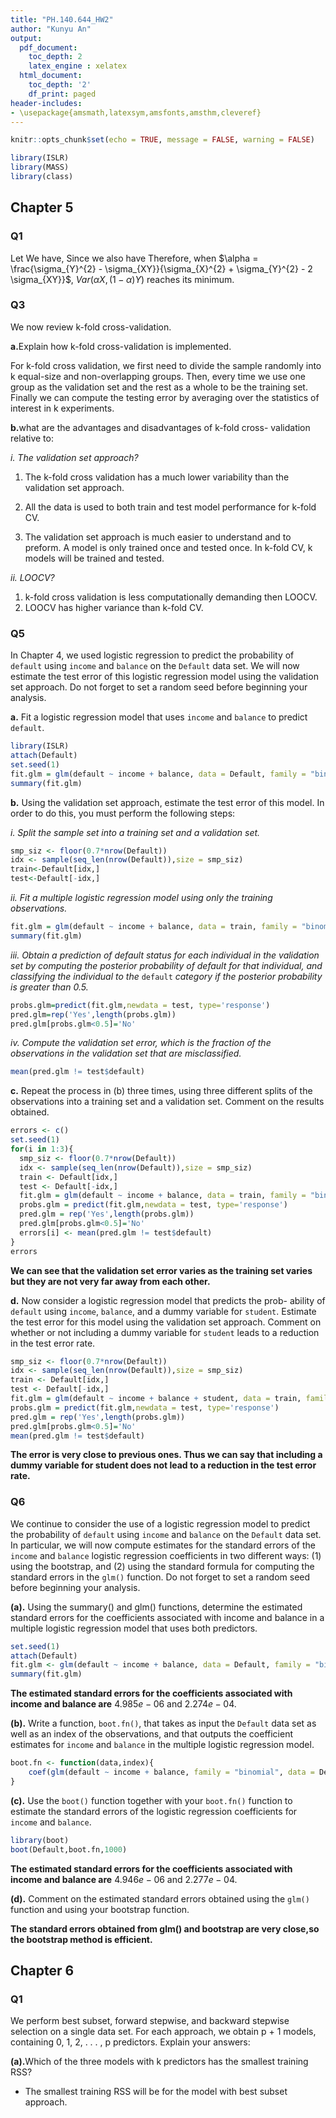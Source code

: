 ```yaml
---
title: "PH.140.644_HW2"
author: "Kunyu An"
output:
  pdf_document:
    toc_depth: 2
    latex_engine : xelatex
  html_document:
    toc_depth: '2'
    df_print: paged
header-includes:
- \usepackage{amsmath,latexsym,amsfonts,amsthm,cleveref}
---
```


```r
knitr::opts_chunk$set(echo = TRUE, message = FALSE, warning = FALSE)
```


```r
library(ISLR)
library(MASS) 
library(class)
```

## Chapter 5

### Q1
\begin{equation}
\begin{split}
Var(\alpha X, (1-\alpha)Y)&=\alpha^{2}\sigma_{X}^{2}+2\alpha(1-\alpha)\sigma_{XY}+(1-\alpha)^{2}\sigma_{Y}^{2}\\
&=(\sigma_{X}^{2}-2\sigma_{XY}+\sigma_{Y}^{2})\alpha^{2}+2(\sigma_{XY}-\sigma_{Y}^{2})\alpha+\sigma_{Y}^{2}
\end{split}
\end{equation}
Let
\begin{equation}
\frac{\partial Var(\alpha X, (1-\alpha)Y)}{\partial \alpha}=2(\sigma_{X}^{2}-2\sigma_{XY}+\sigma_{Y}^{2})\alpha+2(\sigma_{XY}-\sigma_{Y}^{2})=0
\end{equation}
We have, 
\begin{equation}
\alpha = \frac{\sigma_{Y}^{2} - \sigma_{XY}}{\sigma_{X}^{2} + \sigma_{Y}^{2} - 2 \sigma_{XY}}    
\end{equation}
Since we also have
\begin{equation}
\frac{\partial^{2} Var(\alpha X, (1-\alpha)Y)}{\partial \alpha^{2}}=2(\sigma_{X}^{2}-2\sigma_{XY}+\sigma_{Y}^{2})\geq 0
\end{equation}
Therefore, when $\alpha = \frac{\sigma_{Y}^{2} - \sigma_{XY}}{\sigma_{X}^{2} + \sigma_{Y}^{2} - 2 \sigma_{XY}}$, $Var(\alpha X, (1-\alpha)Y)$ reaches its minimum.

### Q3 
We now review k-fold cross-validation.

**a.**Explain how k-fold cross-validation is implemented.

For k-fold cross validation, we first need to divide the sample randomly into k equal-size and non-overlapping groups. Then, every time we use one group as the validation set and the rest as a whole to be the training set. Finally we can compute the testing error by averaging over the statistics of interest in k experiments.

**b.**what are the advantages and disadvantages of k-fold cross-
validation relative to:

*i. The validation set approach?*

1. The k-fold cross validation has a much lower variability than the validation set approach. 

2. All the data is used to both train and test model performance for k-fold CV.

3. The validation set approach is much easier to understand and to preform. A model is only trained once and tested once. In k-fold CV, k models will be trained and tested.

*ii. LOOCV?*

1. k-fold cross validation is less computationally demanding then LOOCV.
2. LOOCV has higher variance than k-fold CV.

### Q5
In Chapter 4, we used logistic regression to predict the probability of `default` using `income` and `balance` on the `Default` data set. We will now estimate the test error of this logistic regression model using the validation set approach. Do not forget to set a random seed before beginning your analysis.

**a.** Fit a logistic regression model that uses `income` and `balance` to predict `default`.

```r
library(ISLR)
attach(Default)
set.seed(1)
fit.glm = glm(default ~ income + balance, data = Default, family = "binomial")
summary(fit.glm)
```
**b.** Using the validation set approach, estimate the test error of this model. In order to do this, you must perform the following steps:

*i. Split the sample set into a training set and a validation set.*
```r
smp_siz <- floor(0.7*nrow(Default))
idx <- sample(seq_len(nrow(Default)),size = smp_siz)
train<-Default[idx,]
test<-Default[-idx,]
```
*ii. Fit a multiple logistic regression model using only the training observations.*
```r
fit.glm = glm(default ~ income + balance, data = train, family = "binomial")
summary(fit.glm)
```
*iii. Obtain a prediction of default status for each individual in the validation set by computing the posterior probability of default for that individual, and classifying the individual to the* `default` *category if the posterior probability is greater than 0.5.*
```r
probs.glm=predict(fit.glm,newdata = test, type='response')
pred.glm=rep('Yes',length(probs.glm))
pred.glm[probs.glm<0.5]='No'
```
*iv. Compute the validation set error, which is the fraction of the observations in the validation set that are misclassified.*
```r
mean(pred.glm != test$default)
```

**c.** Repeat the process in (b) three times, using three different splits of the observations into a training set and a validation set. Comment on the results obtained.

```r
errors <- c()
set.seed(1)
for(i in 1:3){
  smp_siz <- floor(0.7*nrow(Default))
  idx <- sample(seq_len(nrow(Default)),size = smp_siz)
  train <- Default[idx,]
  test <- Default[-idx,]
  fit.glm = glm(default ~ income + balance, data = train, family = "binomial")
  probs.glm = predict(fit.glm,newdata = test, type='response')
  pred.glm = rep('Yes',length(probs.glm))
  pred.glm[probs.glm<0.5]='No'
  errors[i] <- mean(pred.glm != test$default)
}
errors
```
**We can see that the validation set error varies as the training set varies but they are not very far away from each other.**

**d.** Now consider a logistic regression model that predicts the prob- ability of `default` using `income`, `balance`, and a dummy variable for `student`. Estimate the test error for this model using the validation set approach. Comment on whether or not including a dummy variable for `student` leads to a reduction in the test error rate.
```r
smp_siz <- floor(0.7*nrow(Default))
idx <- sample(seq_len(nrow(Default)),size = smp_siz)
train <- Default[idx,]
test <- Default[-idx,]
fit.glm = glm(default ~ income + balance + student, data = train, family = "binomial")
probs.glm = predict(fit.glm,newdata = test, type='response')
pred.glm = rep('Yes',length(probs.glm))
pred.glm[probs.glm<0.5]='No'
mean(pred.glm != test$default)
```
**The error is very close to previous ones. Thus we can say that including a dummy variable for student does not lead to a reduction in the test error rate.**

### Q6
We continue to consider the use of a logistic regression model to predict the probability of `default` using `income` and `balance` on the `Default` data set. In particular, we will now compute estimates for the standard errors of the `income` and `balance` logistic regression coefficients in two different ways: (1) using the bootstrap, and (2) using the standard formula for computing the standard errors in the `glm()` function. Do not forget to set a random seed before beginning your analysis.

**(a).**
Using the summary() and glm() functions, determine the estimated standard errors for the coefficients associated with income and balance in a multiple logistic regression model that uses both predictors.
```r
set.seed(1)
attach(Default)
fit.glm <- glm(default ~ income + balance, data = Default, family = "binomial")
summary(fit.glm)
```
**The estimated standard errors for the coefficients associated with income and balance are** $4.985e-06$ and $2.274e-04$.

**(b).**
Write a function, `boot.fn()`, that takes as input the `Default` data set as well as an index of the observations, and that outputs the coefficient estimates for `income` and `balance` in the multiple logistic regression model.
```r
boot.fn <- function(data,index){
    coef(glm(default ~ income + balance, family = "binomial", data = Default, subset = index))
}
```
**(c).**
Use the `boot()` function together with your `boot.fn()` function to estimate the standard errors of the logistic regression coefficients for `income` and `balance`.
```r
library(boot)
boot(Default,boot.fn,1000)
```
**The estimated standard errors for the coefficients associated with income and balance are** $4.946e-06$ and $2.277e-04$.

**(d).**
Comment on the estimated standard errors obtained using the `glm()` function and using your bootstrap function.

**The standard errors obtained from glm() and bootstrap are very close,so the bootstrap method is efficient.**

## Chapter 6

### Q1
We perform best subset, forward stepwise, and backward stepwise selection on a single data set. For each approach, we obtain p + 1 models, containing 0, 1, 2, . . . , p predictors. Explain your answers:

**(a).**Which of the three models with k predictors has the smallest training RSS?

* The smallest training RSS will be for the model with best subset approach. 